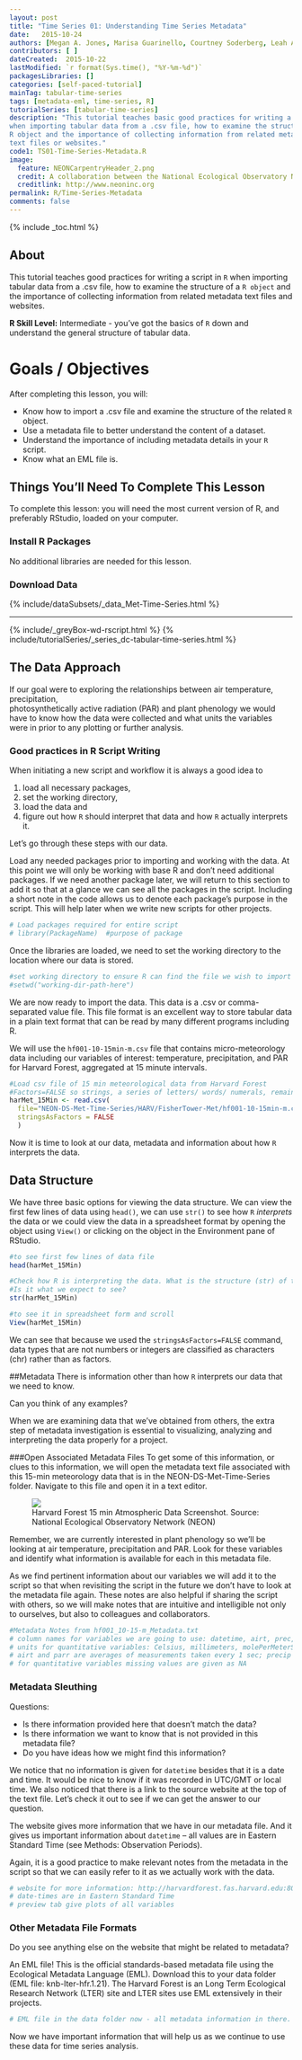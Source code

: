 ```yaml
---
layout: post
title: "Time Series 01: Understanding Time Series Metadata"
date:   2015-10-24
authors: [Megan A. Jones, Marisa Guarinello, Courtney Soderberg, Leah A. Wasser]
contributors: [ ]
dateCreated:  2015-10-22
lastModified: `r format(Sys.time(), "%Y-%m-%d")`
packagesLibraries: []
categories: [self-paced-tutorial]
mainTag: tabular-time-series
tags: [metadata-eml, time-series, R]
tutorialSeries: [tabular-time-series]
description: "This tutorial teaches basic good practices for writing a script in R
when importing tabular data from a .csv file, how to examine the structure of a 
R object and the importance of collecting information from related metadata 
text files or websites."
code1: TS01-Time-Series-Metadata.R
image:
  feature: NEONCarpentryHeader_2.png
  credit: A collaboration between the National Ecological Observatory Network (NEON) and Data Carpentry
  creditlink: http://www.neoninc.org
permalink: R/Time-Series-Metadata
comments: false
---
```


{% include _toc.html %}

## About
This tutorial teaches good practices for writing a script in `R` when importing 
tabular data from a .csv file, how to examine the structure of a `R object` and
the importance of collecting information from related metadata text files and
websites.

**R Skill Level:** Intermediate - you've got the basics of `R` down and 
understand the general structure of tabular data.

<div id="objectives" markdown="1">

# Goals / Objectives
After completing this lesson, you will:

* Know how to import a .csv file and examine the structure of the related `R`
object. 
* Use a metadata file to better understand the content of a dataset.
* Understand the importance of including metadata details in your `R` script.
* Know what an EML file is. 

## Things You’ll Need To Complete This Lesson
To complete this lesson: you will need the most current version of R, and 
preferably RStudio, loaded on your computer.

### Install R Packages
No additional libraries are needed for this lesson.

### Download Data 
{% include/dataSubsets/_data_Met-Time-Series.html %}

****

{% include/_greyBox-wd-rscript.html %}
{% include/tutorialSeries/_series_dc-tabular-time-series.html %}

</div>

## The Data Approach
If our goal were to exploring the relationships between air temperature, 
precipitation,  
photosynthetically active radiation (PAR) and plant phenology we would have to
know how the data were collected and what units the variables were in prior to
any plotting or further analysis. 

### Good practices in R Script Writing
When initiating a new script and workflow it is always a good idea to 

 1) load all necessary packages,
 2) set the working directory,
 3) load the data and
 4) figure out how `R` should interpret that data and how `R` actually interprets
it.  

Let's go through these steps with our data. 

Load any needed packages prior to importing and working with the data.  At this
point we
will only be working with base R and don't need additional packages. If we need 
another package later, we will return to this section to add it so that at a 
glance we can see all the packages in the script.  Including a short note in the 
code allows us to denote each package's purpose in the script. This will help 
later when we write new scripts for other projects.

``` r
# Load packages required for entire script
# library(PackageName)  #purpose of package
```

Once the libraries are loaded, we need to set the working directory to the
location where our data is stored. 

``` r
#set working directory to ensure R can find the file we wish to import
#setwd("working-dir-path-here")
```

We are now ready to import the data.  This data is a .csv or comma-separated
value file.  This file format is an excellent way to store tabular data in a
plain text format that can be read by many different programs including R. 

We will use the `hf001-10-15min-m.csv` file that contains micro-meteorology
data including our variables of interest: temperature, precipitation, and PAR 
for Harvard Forest, aggregated at 15 minute intervals.

``` r
#Load csv file of 15 min meteorological data from Harvard Forest
#Factors=FALSE so strings, a series of letters/ words/ numerals, remain characters
harMet_15Min <- read.csv(
  file="NEON-DS-Met-Time-Series/HARV/FisherTower-Met/hf001-10-15min-m.csv",
  stringsAsFactors = FALSE
  )
```

Now it is time to look at our data, metadata and information about how `R` 
interprets the data.

## Data Structure 
We have three basic options for viewing the data structure.  We can view the
first few lines of data using `head()`, we can use `str()` to see how
`R` *interprets* the data or we could view the data in a spreadsheet format by
opening the object using `View()` or clicking on the object in the Environment pane of RStudio.

```r
#to see first few lines of data file
head(harMet_15Min)

#Check how R is interpreting the data. What is the structure (str) of the data? 
#Is it what we expect to see?  
str(harMet_15Min)

#to see it in spreadsheet form and scroll
View(harMet_15Min)
```

We can see that because we used the `stringsAsFactors=FALSE` command, data types 
that are not numbers or integers are classified as characters (chr) rather than 
as factors.

##Metadata
There is information other than how `R` interprets our data that we need to
know.

Can you think of any examples? 

When we are examining data that we've obtained from others, the extra step of
metadata investigation is essential to visualizing, analyzing and interpreting
the data properly for a project.

###Open Associated Metadata Files
To get some of this information, or clues to this information, we will open the
metadata text file associated with this 15-min meteorology data that is in the 
NEON-DS-Met-Time-Series folder. Navigate to this file and open it in a text
editor.

<figure>
	<a href="{{site.baseurl}}/images/dc-tabular-time-series/TS01_MetaDataScreenShot.png">
	<img src="{{site.baseurl}}/images/dc-tabular-time-series/TS01_MetaDataScreenShot.png"></a>
	<figcaption> Harvard Forest 15 min Atmospheric Data Screenshot. Source: 
	National Ecological Observatory Network (NEON)  
	</figcaption>
</figure>

Remember, we are currently interested in plant phenology so we'll be looking at
air temperature, precipitation and PAR. Look for these variables and identify
what information is available for each in this metadata file. 

As we find pertinent information about our variables we will add it to the 
script so that when revisiting the script in the future we don't have to look at
the metadata file again. These notes are also helpful if sharing the script with 
others, so we will make notes that are intuitive and intelligible not only to 
ourselves, but also to colleagues and collaborators.

```r
#Metadata Notes from hf001_10-15-m_Metadata.txt
# column names for variables we are going to use: datetime, airt, prec, parr 
# units for quantitative variables: Celsius, millimeters, molePerMeterSquared
# airt and parr are averages of measurements taken every 1 sec; precip is total of each 15 min period 
# for quantitative variables missing values are given as NA
```

### Metadata Sleuthing
Questions: 

* Is there information provided here that doesn't match the data? 
* Is there information we want to know that is not provided in this metadata
file? 
* Do you have ideas how we might find this information?

We notice that no information is given for `datetime` besides that it is a date 
and time. It would be nice to know if it was recorded in UTC/GMT or local time.
We also noticed that there is a link to the source website at the top of the 
text file. Let's check it out to see if we can get the answer to our question.


The website gives more information that we have in our metadata file. And it 
gives us important information about `datetime` -- all values are in Eastern 
Standard Time (see Methods: Observation Periods).

Again, it is a good practice to make relevant notes from the metadata in the 
script so that we can easily refer to it as we actually work with the data.

```r
# website for more information: http://harvardforest.fas.harvard.edu:8080/exist/apps/datasets/showData.html?id=hf001
# date-times are in Eastern Standard Time
# preview tab give plots of all variables
```

### Other Metadata File Formats
Do you see anything else on the website that might be related to metadata? 

An EML file! This is the official standards-based metadata file using the 
Ecological Metadata Language (EML). Download this to your data folder (EML file:
knb-lter-hfr.1.21). The Harvard Forest is an Long Term Ecological Research
Network (LTER) site and LTER sites use EML extensively in their projects.

```r
# EML file in the data folder now - all metadata information in there.
```

Now we have important information that will help us as we continue to use these
data for time series analysis.
